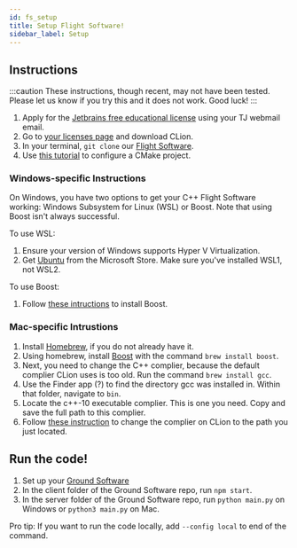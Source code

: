 ```yaml
---
id: fs_setup
title: Setup Flight Software!
sidebar_label: Setup
---
```


## Instructions

:::caution
These instructions, though recent, may not have been tested. Please let us know  if you try this and it does not work. Good luck!
:::

1. Apply for the [Jetbrains free educational license](https://www.jetbrains.com/shop/eform/students) using your TJ webmail email. 
2. Go to [your licenses page](https://account.jetbrains.com/licenses/assets) and download CLion.
3. In your terminal, ```git clone``` our [Flight Software](https://github.com/ProjectCaelus/cpp-flight-software).
4. Use [this tutorial](https://www.jetbrains.com/help/clion/quick-cmake-tutorial.html) to configure a CMake project. 


### Windows-specific Instructions

On Windows, you have two options to get your C++ Flight Software working: Windows Subsystem for Linux (WSL) or Boost. Note that using Boost isn't always successful. 

To use WSL:
1. Ensure your version of Windows supports Hyper V Virtualization. 
2. Get [Ubuntu](https://www.microsoft.com/store/productId/9NBLGGH4MSV6) from the Microsoft Store. Make sure you've installed WSL1, not WSL2.  

To use Boost:
1. Follow [these intructions](http://robots.uc3m.es/gitbook-installation-guides/install-boost.html#install-boost-windows) to install Boost. 


### Mac-specific Intrustions

1. Install [Homebrew](https://brew.sh/), if you do not already have it. 
2. Using homebrew, install [Boost](https://www.boost.org/) with the command ```brew install boost```.
3. Next, you need to change the C++ complier, because the default complier CLion uses is too old. Run the command ```brew install gcc```.
4. Use the Finder app (?) to find the directory gcc was installed in. Within that folder, navigate to ```bin```. 
5. Locate the c++-10 executable complier. This is one you need. Copy and save the full path to this complier. 
6. Follow [these instruction](https://www.jetbrains.com/help/clion/how-to-switch-compilers-in-clion.html) to change the complier on CLion to the path you just located. 


## Run the code!

1. Set up your [Ground Software](gs_setup.mdx)
2. In the client folder of the Ground Software repo, run ```npm start```.
3. In the server folder of the Ground Software repo, run ```python main.py``` on Windows or ```python3 main.py``` on Mac. 

Pro tip: If you want to run the code locally, add ```--config local``` to end of the command. 



